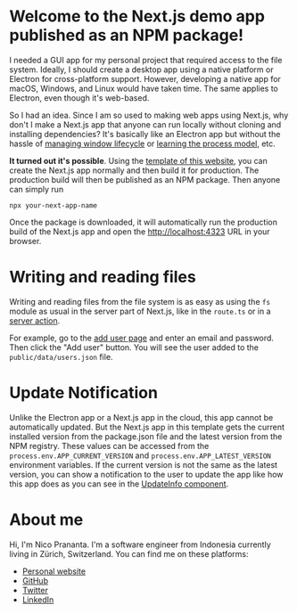 # Welcome to the Next.js demo app published as an NPM package!

I needed a GUI app for my personal project that required access to the file system. Ideally, I should create a desktop app using a native platform or Electron for cross-platform support. However, developing a native app for macOS, Windows, and Linux would have taken time. The same applies to Electron, even though it's web-based.

So I had an idea. Since I am so used to making web apps using Next.js, why don't I make a Next.js app that anyone can run locally without cloning and installing dependencies? It's basically like an Electron app but without the hassle of [managing window lifecycle](https://www.electronjs.org/docs/latest/tutorial/tutorial-first-app#managing-your-apps-window-lifecycle) or [learning the process model](https://www.electronjs.org/docs/latest/tutorial/process-model), etc.

**It turned out it's possible**. Using the [template of this website](https://github.com/nicnocquee/nesktop), you can create the Next.js app normally and then build it for production. The production build will then be published as an NPM package. Then anyone can simply run

```
npx your-next-app-name
```

Once the package is downloaded, it will automatically run the production build of the Next.js app and open the [http://localhost:4323](http://localhost:4323) URL in your browser.

# Writing and reading files

Writing and reading files from the file system is as easy as using the `fs` module as usual in the server part of Next.js, like in the `route.ts` or in a [server action](https://nextjs.org/docs/app/building-your-application/data-fetching/server-actions-and-mutations).

For example, go to the [add user page](/add-user) and enter an email and password. Then click the "Add user" button. You will see the user added to the `public/data/users.json` file.

# Update Notification

Unlike the Electron app or a Next.js app in the cloud, this app cannot be automatically updated. But the Next.js app in this template gets the current installed version from the package.json file and the latest version from the NPM registry. These values can be accessed from the `process.env.APP_CURRENT_VERSION` and `process.env.APP_LATEST_VERSION` environment variables. If the current version is not the same as the latest version, you can show a notification to the user to update the app like how this app does as you can see in the [UpdateInfo component](https://github.com/nicnocquee/nesktop/blob/main/app/update-info.tsx).

# About me

Hi, I'm Nico Prananta. I'm a software engineer from Indonesia currently living in Zürich, Switzerland. You can find me on these platforms:

- [Personal website](https://nico.fyi)
- [GitHub](https://github.com/nicnocquee)
- [Twitter](https://twitter.com/2co_p)
- [LinkedIn](https://www.linkedin.com/in/nico-prananta-884750200/)
